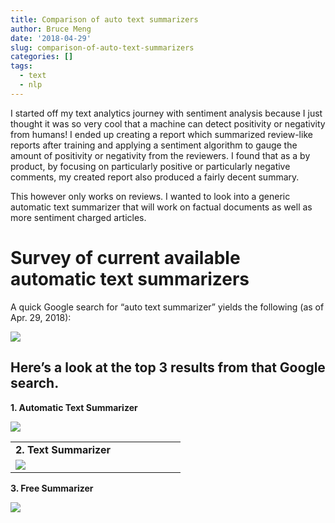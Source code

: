 ```yaml
---
title: Comparison of auto text summarizers
author: Bruce Meng
date: '2018-04-29'
slug: comparison-of-auto-text-summarizers
categories: []
tags:
  - text
  - nlp
---
```


I started off my text analytics journey with sentiment analysis because I just thought it was so very cool that a machine can detect positivity or negativity from humans! I ended up creating a report which summarized review-like reports after training and applying a sentiment algorithm to gauge the amount of positivity or negativity from the reviewers. I found that as a by product, by focusing on particularly positive or particularly negative comments, my created report also produced a fairly decent summary.

This however only works on reviews. I wanted to look into a generic automatic text summarizer that will work on factual documents as well as more sentiment charged articles.

# Survey of current available automatic text summarizers

A quick Google search for "auto text summarizer" yields the following (as of Apr. 29, 2018):

![](/img/autotext/google.search.png)

Here's a look at the top 3 results from that Google search.
--------------------------------------

**1. Automatic Text Summarizer**

![](/img/autotext/auto.text.summarizer.png)

--------------------------------------
**2. Text Summarizer**

![](/img/autotext/text.summarizer.png)

--------------------------------------
**3. Free Summarizer**

![](/img/autotext/free.summarizer.png)
